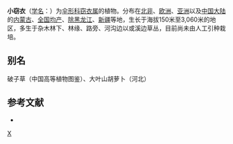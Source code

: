 {{NoteTA|G1=LS}}
{{Speciesbox 
| genus = Torilis
| species = japonica
| authority = (Houtt.) DC.
| image = Torilis japonica.jpeg
}}

'''小窃衣'''（[[学名|学名]]：{{lang|la|''Torilis japonica''}}）为[[伞形科|伞形科]][[窃衣属|窃衣属]]的植物。分布在[[北非|北非]]、[[欧洲|欧洲]]、[[亚洲|亚洲]]以及[[中国大陆|中国大陆]]的[[内蒙古|内蒙古]]、[[全国均产|全国均产]]、[[除黑龙江|除黑龙江]]、[[新疆|新疆]]等地，生长于海拔150米至3,060米的地区，多生于杂木林下、林缘、路旁、河沟边以或溪边草丛，目前尚未由人工引种栽培。

== 别名 ==
破子草（中国高等植物图鉴）、大叶山胡萝卜（河北）

== 参考文献 ==
<div class="references-small">
* {{cite web| url =http://www.bioinfo.cn/db05/KmzwSpecies.php?action=view&id=23141| title =小窃衣| work =《中国高等植物数据库全库》| publisher =中国科学院微生物研究所| author =昆明植物研究所| accessdate =2009-02-26| deadurl =yes| archiveurl =https://web.archive.org/web/20160305061943/http://www.bioinfo.cn/db05/KmzwSpecies.php?action=view&id=23141| archivedate =2016-03-05}}
</div>
{{Taxonbar|from=Q1468770}}

[[Category:窃衣属|X]]